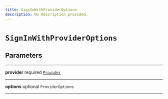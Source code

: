 ```yaml
---
title: SignInWithProviderOptions
description: No description provided.
---
```


# `SignInWithProviderOptions`

## Parameters

---

**provider** <span className="optional-status">required</span> [`Provider`](/reference/javascript/auth/types/provider)

---

**options** <span className="optional-status">optional</span> `ProviderOptions`

---
